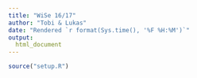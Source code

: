 ```yaml
---
title: "WiSe 16/17"
author: "Tobi & Lukas"
date: "Rendered `r format(Sys.time(), '%F %H:%M')`"
output:
  html_document
---
```


```r
source("setup.R")
```
